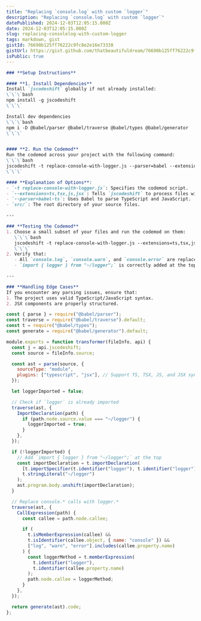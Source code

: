 ```yaml
---
title: "Replacing `console.log` with custom `logger`"
description: "Replacing `console.log` with custom `logger`"
datePublished: 2024-12-03T12:05:15.000Z
date: 2024-12-03T12:05:15.000Z
slug: replacing-consolelog-with-custom-logger
tags: markdown, gist
gistId: 76690b125ff76222c9fc8e2e16e73338
gistUrl: https://gist.github.com/thatbeautifuldream/76690b125ff76222c9fc8e2e16e73338
isPublic: true
---
```


```markdown title="readme.md"
### **Setup Instructions**

#### **1. Install Dependencies**
Install `jscodeshift` globally if not already installed:
\`\`\`bash
npm install -g jscodeshift
\`\`\`

Install dev dependencies
\`\`\`bash
npm i -D @babel/parser @babel/traverse @babel/types @babel/generator
\`\`\`


#### **2. Run the Codemod**
Run the codemod across your project with the following command:
\`\`\`bash
jscodeshift -t replace-console-with-logger.js --parser=babel --extensions=ts,tsx,js,jsx src/
\`\`\`

#### **Explanation of Options**:
- `-t replace-console-with-logger.js`: Specifies the codemod script.
- `--extensions=ts,tsx,js,jsx`: Tells `jscodeshift` to process files with these extensions.
- `--parser=babel-ts`: Uses Babel to parse TypeScript and JavaScript.
- `src/`: The root directory of your source files.

---

### **Testing the Codemod**
1. Choose a small subset of your files and run the codemod on them:
   \`\`\`bash
   jscodeshift -t replace-console-with-logger.js --extensions=ts,tsx,js,jsx --parser=babel-ts src/some/subdirectory
   \`\`\`
2. Verify that:
   - All `console.log`, `console.warn`, and `console.error` are replaced with `logger.log`, `logger.warn`, and `logger.error`.
   - `import { logger } from "~/logger";` is correctly added at the top of the file (if not already present).

---

### **Handling Edge Cases**
If you encounter any parsing issues, ensure that:
1. The project uses valid TypeScript/JavaScript syntax.
2. JSX components are properly structured.

```

```javascript title="replace-console-with-logger.js"
const { parse } = require("@babel/parser");
const traverse = require("@babel/traverse").default;
const t = require("@babel/types");
const generate = require("@babel/generator").default;

module.exports = function transformer(fileInfo, api) {
  const j = api.jscodeshift;
  const source = fileInfo.source;

  const ast = parse(source, {
    sourceType: "module",
    plugins: ["typescript", "jsx"], // Support TS, TSX, JS, and JSX syntax
  });

  let loggerImported = false;

  // Check if `logger` is already imported
  traverse(ast, {
    ImportDeclaration(path) {
      if (path.node.source.value === "~/logger") {
        loggerImported = true;
      }
    },
  });

  if (!loggerImported) {
    // Add `import { logger } from "~/logger";` at the top
    const importDeclaration = t.importDeclaration(
      [t.importSpecifier(t.identifier("logger"), t.identifier("logger"))],
      t.stringLiteral("~/logger")
    );
    ast.program.body.unshift(importDeclaration);
  }

  // Replace console.* calls with logger.*
  traverse(ast, {
    CallExpression(path) {
      const callee = path.node.callee;

      if (
        t.isMemberExpression(callee) &&
        t.isIdentifier(callee.object, { name: "console" }) &&
        ["log", "warn", "error"].includes(callee.property.name)
      ) {
        const loggerMethod = t.memberExpression(
          t.identifier("logger"),
          t.identifier(callee.property.name)
        );
        path.node.callee = loggerMethod;
      }
    },
  });

  return generate(ast).code;
};

```

